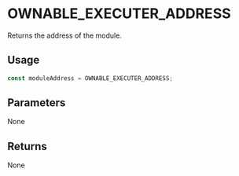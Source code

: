 # OWNABLE_EXECUTER_ADDRESS

Returns the address of the module.

## Usage

```typescript copy
const moduleAddress = OWNABLE_EXECUTER_ADDRESS;
```

## Parameters

None

## Returns

None
